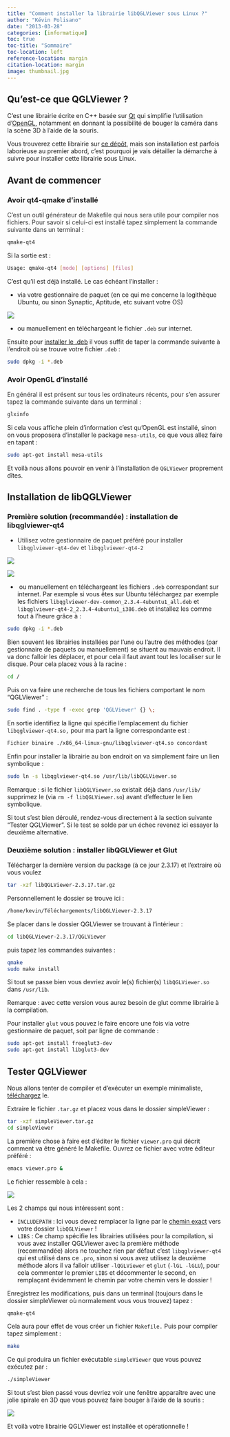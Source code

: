 ```yaml
---
title: "Comment installer la librairie libQGLViewer sous Linux ?"
author: "Kévin Polisano"
date: "2013-03-28"
categories: [informatique]
toc: true
toc-title: "Sommaire"
toc-location: left
reference-location: margin
citation-location: margin
image: thumbnail.jpg
---
```


## Qu'est-ce que QGLViewer ?

C'est une librairie écrite en C++ basée sur <a href="http://fr.wikipedia.org/wiki/Qt" target="_blank">Qt</a> qui simplifie l'utilisation d'<a href="http://fr.wikipedia.org/wiki/OpenGL" target="_blank">OpenGL</a>, notamment en donnant la possibilité de bouger la caméra dans la scène 3D à l'aide de la souris.

Vous trouverez cette librairie sur <a href="https://github.com/GillesDebunne/libQGLViewer" target="_blank">ce dépôt</a>, mais son installation est parfois laborieuse au premier abord, c'est pourquoi je vais détailler la démarche à suivre pour installer cette librairie sous Linux.

## Avant de commencer

### Avoir qt4-qmake d'installé

[C'est un outil générateur de Makefile qui nous sera utile pour compiler nos fichiers. Pour savoir si celui-ci est installé tapez simplement la commande suivante dans un terminal :]{style="color: #333333;"}

``` bash
qmake-qt4
```

Si la sortie est :

``` bash
Usage: qmake-qt4 [mode] [options] [files]
```

C'est qu'il est déjà installé. Le cas échéant l'installer :

-   via votre gestionnaire de paquet (en ce qui me concerne la logithèque Ubuntu, ou sinon Synaptic, Aptitude, etc suivant votre OS)

![](images/qt4-qmake.png)

-   ou manuellement en téléchargeant le fichier `.deb` sur internet.

Ensuite pour <a href="http://doc.ubuntu-fr.org/tutoriel/comment_installer_un_paquet" target="_blank">installer le .deb</a> il vous suffit de taper la commande suivante à l'endroit où se trouve votre fichier `.deb` :

``` bash
sudo dpkg -i *.deb
```

### Avoir OpenGL d'installé

[En général il est présent sur tous les ordinateurs récents, pour s'en assurer tapez la commande suivante dans un terminal :]{style="color: #333333;"}

``` bash
glxinfo
```

Si cela vous affiche plein d'information c'est qu'OpenGL est installé, sinon on vous proposera d'installer le package `mesa-utils`, ce que vous allez faire en tapant :

``` bash
sudo apt-get install mesa-utils
```

Et voilà nous allons pouvoir en venir à l'installation de `QGLViewer` proprement dîtes.

## Installation de libQGLViewer

### Première solution (recommandée) : installation de libqglviewer-qt4

-   <span style="color: #333333;">Utilisez votre gestionnaire de paquet préféré pour installer `libqglviewer-qt4-dev` et `libqglviewer-qt4-2`

![](images/libqglviewer-dev.png)

![](images/libqglviewer-qt4-2.png)

-    ou manuellement en téléchargeant les fichiers `.deb` correspondant sur internet. Par exemple si vous êtes sur Ubuntu téléchargez par exemple les fichiers `libqglviewer-dev-common_2.3.4-4ubuntu1_all.deb` et `libqglviewer-qt4-2_2.3.4-4ubuntu1_i386.deb` et installez les comme tout à l'heure grâce à :

``` bash
sudo dpkg -i *.deb
```

Bien souvent les librairies installées par l'une ou l'autre des méthodes (par gestionnaire de paquets ou manuellement) se situent au mauvais endroit. Il va donc falloir les déplacer, et pour cela il faut avant tout les localiser sur le disque. Pour cela placez vous à la racine :

``` bash
cd /
```

Puis on va faire une recherche de tous les fichiers comportant le nom "QGLViewer" :

``` bash
sudo find . -type f -exec grep 'QGLViewer' {} \;
```

En sortie identifiez la ligne qui spécifie l'emplacement du fichier `libqglviewer-qt4.so,` pour ma part la ligne correspondante est :

``` bash
Fichier binaire ./x86_64-linux-gnu/libqglviewer-qt4.so concordant
```

Enfin pour installer la librairie au bon endroit on va simplement faire un lien symbolique :

``` bash
sudo ln -s libqglviewer-qt4.so /usr/lib/libQGLViewer.so
```

Remarque : si le fichier `libQGLViewer.so` existait déjà dans `/usr/lib/` supprimez le (via `rm -f libQGLViewer.so`) avant d'effectuer le lien symbolique.

Si tout s'est bien déroulé, rendez-vous directement à la section suivante "Tester QGLViewer". Si le test se solde par un échec revenez ici essayer la deuxième alternative.

### Deuxième solution : installer libQGLViewer et Glut

Télécharger la dernière version du package (à ce jour 2.3.17) et l'extraire où vous voulez

``` bash
tar -xzf libQGLViewer-2.3.17.tar.gz
```

Personnellement le dossier se trouve ici :

``` bash
/home/kevin/Téléchargements/libQGLViewer-2.3.17
```

Se placer dans le dossier QGLViewer se trouvant à l'intérieur :

``` bash
cd libQGLViewer-2.3.17/QGLViewer
```

puis tapez les commandes suivantes :

``` bash
qmake
sudo make install
```

Si tout se passe bien vous devriez avoir le(s) fichier(s) `libQGLViewer.so` dans `/usr/lib`.

Remarque : avec cette version vous aurez besoin de glut comme librairie à la compilation.

Pour installer `glut` vous pouvez le faire encore une fois via votre gestionnaire de paquet, soit par ligne de commande :

``` bash
sudo apt-get install freeglut3-dev
sudo apt-get install libglut3-dev
```

## Tester QGLViewer

Nous allons tenter de compiler et d'exécuter un exemple minimaliste, <a href="simple-viewer.tar.gz" target="_blank">téléchargez</a> le.

Extraire le fichier `.tar.gz` et placez vous dans le dossier simpleViewer :

``` bash
tar -xzf simpleViewer.tar.gz
cd simpleViewer
```

La première chose à faire est d'éditer le fichier `viewer.pro` qui décrit comment va être généré le Makefile. Ouvrez ce fichier avec votre éditeur préféré :

``` bash
emacs viewer.pro &
```

Le fichier ressemble à cela :

![](images/viewer_pro.png)

Les 2 champs qui nous intéressent sont :

-   `INCLUDEPATH` : Ici vous devez remplacer la ligne par le [chemin exact]{style="text-decoration: underline;"} vers votre dossier `libQGLViewer` !
-   `LIBS` : Ce champ spécifie les librairies utilisées pour la compilation, si vous avez installer QGLViewer avec la première méthode (recommandée) alors ne touchez rien par défaut c'est `libqglviewer-qt4` qui est utilisé dans ce `.pro`, sinon si vous avez utilisez la deuxième méthode alors il va falloir utiliser `-lQGLViewer` et `glut` (`-lGL -lGLU`), pour cela commenter le premier `LIBS` et décommenter le second, en remplaçant évidemment le chemin par votre chemin vers le dossier !

Enregistrez les modifications, puis dans un terminal (toujours dans le dossier simpleViewer où normalement vous vous trouvez) tapez :

``` bash
qmake-qt4
```

Cela aura pour effet de vous créer un fichier `Makefile.` Puis pour compiler tapez simplement :

``` bash
make
```

Ce qui produira un fichier exécutable `simpleViewer` que vous pouvez exécutez par :

``` bash
./simpleViewer
```

Si tout s'est bien passé vous devriez voir une fenêtre apparaître avec une jolie spirale en 3D que vous pouvez faire bouger à l'aide de la souris :

![](images/spirale.png)

Et voilà votre librairie QGLViewer est installée et opérationnelle !

